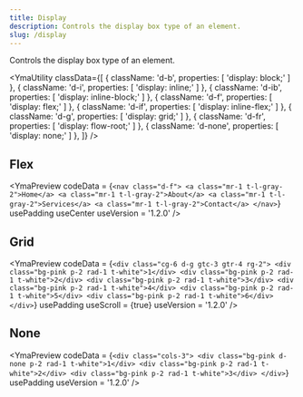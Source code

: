 ```yaml
---
title: Display
description: Controls the display box type of an element.
slug: /display
---
```



Controls the display box type of an element.

<YmaUtility
  classData={[
    {
      className: 'd-b',
      properties: [
        'display: block;'
      ]
    },
    {
      className: 'd-i',
      properties: [
        'display: inline;'
      ]
    },
    {
      className: 'd-ib',
      properties: [
        'display: inline-block;'
      ]
    },
    {
      className: 'd-f',
      properties: [
        'display: flex;'
      ]
    },
    {
      className: 'd-if',
      properties: [
        'display: inline-flex;'
      ]
    },
    {
      className: 'd-g',
      properties: [
        'display: grid;'
      ]
    },
    {
      className: 'd-fr',
      properties: [
        'display: flow-root;'
      ]
    },
    {
      className: 'd-none',
      properties: [
        'display: none;'
      ]
    },
  ]}
/>

## Flex

<YmaPreview
  codeData = {`<nav class="d-f">
      <a class="mr-1 t-l-gray-2">Home</a>
      <a class="mr-1 t-l-gray-2">About</a>
      <a class="mr-1 t-l-gray-2">Services</a>
      <a class="mr-1 t-l-gray-2">Contact</a>
    </nav>`}
  usePadding
  useCenter
  useVersion = '1.2.0'
/>


## Grid

<YmaPreview
  codeData = {`<div class="cg-6 d-g gtc-3 gtr-4 rg-2">
      <div class="bg-pink p-2 rad-1 t-white">1</div>
      <div class="bg-pink p-2 rad-1 t-white">2</div>
      <div class="bg-pink p-2 rad-1 t-white">3</div>
      <div class="bg-pink p-2 rad-1 t-white">4</div>
      <div class="bg-pink p-2 rad-1 t-white">5</div>
      <div class="bg-pink p-2 rad-1 t-white">6</div>
    </div>`}
  usePadding
  useScroll = {true}
  useVersion = '1.2.0'
/>

## None

<YmaPreview
  codeData = {`<div class="cols-3">
      <div class="bg-pink d-none p-2 rad-1 t-white">1</div>
      <div class="bg-pink p-2 rad-1 t-white">2</div>
      <div class="bg-pink p-2 rad-1 t-white">3</div>
    </div>`}
  usePadding
  useVersion = '1.2.0'
/>